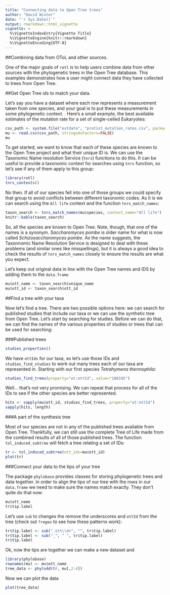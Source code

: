 ```yaml
---
title: "Connecting data to Open Tree trees"
author: "David Winter"
date: "`r Sys.Date()`"
output: rmarkdown::html_vignette
vignette: >
  %\VignetteIndexEntry{Vignette Title}
  %\VignetteEngine{knitr::rmarkdown}
  %\VignetteEncoding{UTF-8}
---
```


##Combining data from OToL and other sources. 

One of the major goals of `rotl` is to help users combine data from other
sources with the phylogenetic trees in the Open Tree database. This examples
demonstrates how a user might connect data they have collected to trees from
Open Tree. 

##Get Open Tree ids to match your data. 

Let's say you have a dataset where each row represents a measurement taken from
one species, and your goal is to put these measurements in some phylogenetic
context. . Here's a small example, the best available estimates of the
mutation rate for a set of single-celled Eukaryotes:


```r
csv_path <- system.file("extdata", "protist_mutation_rates.csv", package = "rotl")
mu <- read.csv(csv_path, stringsAsFactors=FALSE)
mu
```

To get started, we want to know that each of these species are known to the Open
Tree project and what their unique ID is. We can use the Taxonomic Name
resolution Service (`tnrs`) functions to do this. It can be useful to provide a
taxonomic context for searches using `tnrs` function, so let's see if any of
them apply to this group:

```r
library(rotl)
tnrs_contexts()
```


No then. If all of our species fell into one of those groups we could specify
that group to avoid conflicts between different taxonomic codes. As it is we can 
search using the `All life` context and the function `tnrs_match_names`:

```r
taxon_search <- tnrs_match_names(mu$species, context_name="All life")
knitr::kable(taxon_search)
```

So, all the species are known to Open Tree. Note, though, that one of the names
is a synonym. _Saccharomyces pombe_ is older name for what is now called 
_Schizosaccharomyces pombe_. As the name suggests, the Taxonnomic Name
Resolution Service is designed to deal with these problems (and similar ones
like misspellings), but it is always a good idea to check the results of
`tnrs_match_names` closely to ensure the results are what you expect.

Let's keep out original data in line with the Open Tree names and IDS by adding them to
the `data.frame`

```r
mu$ott_name <- taxon_search$unique_name
mu$ott_id <- taxon_search$ott_id
```

##Find a tree with your taxa

Now let's find a tree. There are two possible options here: we can search for
published studies that include our taxa or we can use the synthetic tree from
Open Tree. Let's start by searching for studies. Before we can do that, we can
find the names of the various properties of studies or trees that can be used
for searching:

###Published trees

```r
studies_properties()
```

We have `ottIds` for our taxa, so let's use those IDs and `studies_find_studies`
to work out many trees each of our taxa are represented in. Starting with our
first species _Tetrahymena thermophila_:

```r
studies_find_trees(property="ot:ottId", value="180195")
```
Well... that's not very promising. We can repeat that process for all of the IDs
to see if the other species are better represented.



```r
hits <- sapply(mu$ott_id, studies_find_trees, property="ot:ottId")
sapply(hits, length)
```

###A part of the synthesis tree

Most of our species are not in any of the published trees available from Open
Tree. Thankfully, we can still use the complete Tree of Life made from the
combined results of all of those published trees. The function
`tol_induced_subtree` will fetch a tree relating a set of IDs:


```r
tr <- tol_induced_subtree(ott_ids=mu$ott_id)
plot(tr)
```

###Connect your data to the tips of your tree

The package `phylobase` provides classes for storing phylogenetic trees and 
data together. In order to align the tips of our tree with the rows in our
`data.frame` we need to make sure the names match exactly. They don't quite do
that now:

```r
mu$ott_name
tr$tip.label
```

Let's use `sub` to changes the remove the underscores and `ottId` from the tree
(check out `?regex` to see how these patterns work):

```r
tr$tip.label <- sub("_ott\\d+", "", tr$tip.label)
tr$tip.label <- sub("_", " ", tr$tip.label)
tr$tip.label
```

Ok, now the tips are together we can make a new dataset and 



```r
library(phylobase)
rownames(mu) <- mu$ott_name
tree_data <- phylo4d(tr, mu[,2:4])
```
Now we can plot the data


```r
plot(tree_data)
```

